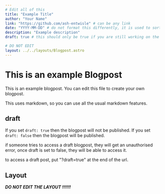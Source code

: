 ```yaml
---
# Edit all of this
title: "Example Title"
author: "Your Name"
link: "https://github.com/ash-entwisle" # can be any link
date: "YYYY-MM-DD" # do not format this differently, it is used to sort the blogposts
description: "Example description"
draft: true # this should only be true if you are still working on the blogpost, once it is ready to be published, set this to false

# DO NOT EDIT
layout: ../../layouts/Blogpost.astro
---
```


# This is an example Blogpost

This is an example blogpost. You can edit this file to create your own blogpost.

This uses markdown, so you can use all the usual markdown features. 

## draft

If you set `draft: true` then the blogpost will not be published. If you set `draft: false` then the blogpost will be published.

if someone tries to access a draft blogpost, they will get an unauthorised error, once draft is set to false, they will be able to access it.

to access a draft post, put "?draft=true" at the end of the url.

## Layout

***DO NOT EDIT THE LAYOUT !!!!!!***